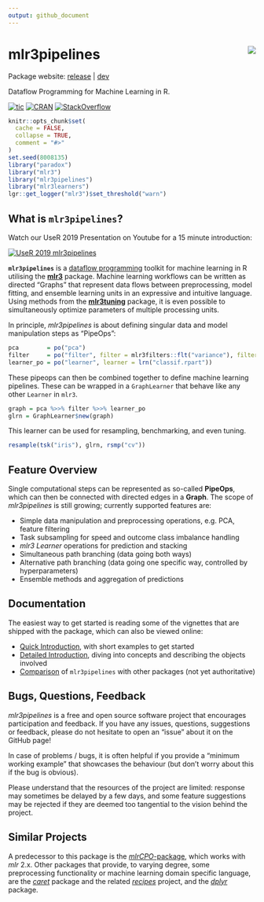 ```yaml
---
output: github_document
---
```


# mlr3pipelines <img src="man/figures/logo.png" align="right" />

Package website: [release](https://mlr3pipelines.mlr-org.com/) | [dev](https://mlr3pipelines.mlr-org.com/dev/)

Dataflow Programming for Machine Learning in R.

<!-- badges: start -->
[![tic](https://github.com/mlr-org/mlr3pipelines/workflows/tic/badge.svg?branch=master)](https://github.com/mlr-org/mlr3pipelines/actions)
[![CRAN](https://www.r-pkg.org/badges/version/mlr3pipelines)](https://cran.r-project.org/package=mlr3pipelines)
[![StackOverflow](https://img.shields.io/badge/stackoverflow-mlr3-orange.svg)](https://stackoverflow.com/questions/tagged/mlr3)
<!-- badges: end -->

```r
knitr::opts_chunk$set(
  cache = FALSE,
  collapse = TRUE,
  comment = "#>"
)
set.seed(8008135)
library("paradox")
library("mlr3")
library("mlr3pipelines")
library("mlr3learners")
lgr::get_logger("mlr3")$set_threshold("warn")
```

## What is `mlr3pipelines`?

Watch our UseR 2019 Presentation on Youtube for a 15 minute introduction:

[![UseR 2019 mlr3pipelines](https://img.youtube.com/vi/gEW5RxkbQuQ/0.jpg)](https://www.youtube.com/watch?v=gEW5RxkbQuQ)

**`mlr3pipelines`** is a [dataflow programming](https://en.wikipedia.org/wiki/Dataflow_programming) toolkit for machine learning in R utilising the **[mlr3](https://github.com/mlr-org/mlr3)** package. Machine learning workflows can be written as directed "Graphs" that represent data flows between preprocessing, model fitting, and ensemble learning units in an expressive and intuitive language. Using methods from the **[mlr3tuning](https://github.com/mlr-org/mlr3tuning)** package, it is even possible to simultaneously optimize parameters of multiple processing units.

In principle, *mlr3pipelines* is about defining singular data and model manipulation steps as "PipeOps":
```r
pca        = po("pca")
filter     = po("filter", filter = mlr3filters::flt("variance"), filter.frac = 0.5)
learner_po = po("learner", learner = lrn("classif.rpart"))
```

These pipeops can then be combined together to define machine learning pipelines. These can be wrapped in a `GraphLearner` that behave like any other `Learner` in `mlr3`.
```r
graph = pca %>>% filter %>>% learner_po
glrn = GraphLearner$new(graph)
```
This learner can be used for resampling, benchmarking, and even tuning.
```r
resample(tsk("iris"), glrn, rsmp("cv"))
```
## Feature Overview

Single computational steps can be represented as so-called **PipeOps**, which can then be connected with directed edges in a **Graph**. The scope of *mlr3pipelines* is still growing; currently supported features are:

* Simple data manipulation and preprocessing operations, e.g. PCA, feature filtering
* Task subsampling for speed and outcome class imbalance handling
* *mlr3* *Learner* operations for prediction and stacking
* Simultaneous path branching (data going both ways)
* Alternative path branching (data going one specific way, controlled by hyperparameters)
* Ensemble methods and aggregation of predictions

## Documentation

The easiest way to get started is reading some of the vignettes that are shipped with the package, which can also be viewed online:

* [Quick Introduction](https://mlr3book.mlr-org.com/pipelines.html), with short examples to get started
* [Detailed Introduction](https://mlr3pipelines.mlr-org.com/articles/introduction.html), diving into concepts and describing the objects involved
* [Comparison](https://mlr3pipelines.mlr-org.com/articles/comparison_mlr3pipelines_mlr_sklearn.html) of `mlr3pipelines` with other packages (not yet authoritative)

## Bugs, Questions, Feedback

*mlr3pipelines* is a free and open source software project that encourages participation and feedback. If you have any issues, questions, suggestions or feedback, please do not hesitate to open an "issue" about it on the GitHub page!

In case of problems / bugs, it is often helpful if you provide a "minimum working example" that showcases the behaviour (but don't worry about this if the bug is obvious).

Please understand that the resources of the project are limited: response may sometimes be delayed by a few days, and some feature suggestions may be rejected if they are deemed too tangential to the vision behind the project.

## Similar Projects

A predecessor to this package is the [*mlrCPO*-package](https://github.com/mlr-org/mlrCPO), which works with *mlr* 2.x. Other packages that provide, to varying degree, some preprocessing functionality or machine learning domain specific language, are the *[caret](https://github.com/topepo/caret)* package and the related *[recipes](https://recipes.tidymodels.org/)* project, and the *[dplyr](https://github.com/tidyverse/dplyr)* package.
